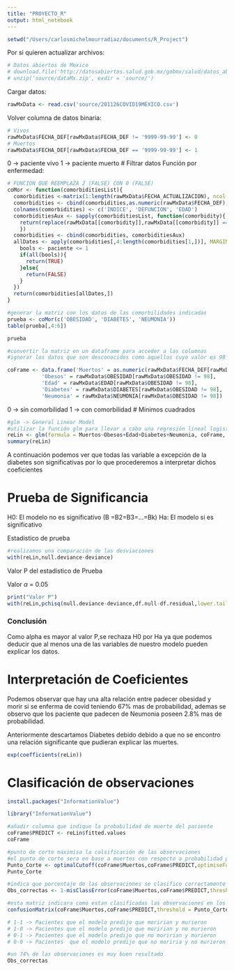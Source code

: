 ```yaml
---
title: "PROYECTO_R"
output: html_notebook
---
```

```r
setwd("/Users/carlosmichelmourradiaz/documents/R_Project")
```
Por si quieren actualizar archivos:
```r
# Datos abiertos de Mexico
# download.file('http://datosabiertos.salud.gob.mx/gobmx/salud/datos_abiertos/datos_abiertos_covid19.zip', 'source/dataMx.zip')
# unzip('source/dataMx.zip', exdir = 'source/')
```
Cargar datos:
```r
rawMxData <- read.csv('source/201126COVID19MEXICO.csv')
```
Volver columna de datos binaria:
```r
# Vivos
rawMxData$FECHA_DEF[rawMxData$FECHA_DEF != '9999-99-99'] <- 0
# Muertos
rawMxData$FECHA_DEF[rawMxData$FECHA_DEF == '9999-99-99'] <- 1
```
0 -> paciente vivo
1 -> paciente muerto
# Filtrar datos
Función por enfermedad:

```r
# FUNCION QUE REEMPLAZA 2 (FALSE) CON 0 (FALSE)
coMor <- function(comorbiditiesList){
  comorbidities <-matrix(1:length(rawMxData$FECHA_ACTUALIZACION), ncol = 1)
  comorbidities <- cbind(comorbidities,as.numeric(rawMxData$FECHA_DEF), rawMxData$EDAD)
  colnames(comorbidities) <- c('INDICE', 'DEFUNCION', 'EDAD')
  comorbiditiesAux <- sapply(comorbiditiesList, function(comorbidity){
    return(replace(rawMxData[[comorbidity]],rawMxData[[comorbidity]] == 2, 0))
    })
  comorbidities <- cbind(comorbidities, comorbiditiesAux)
  allDates <- apply(comorbidities[,4:length(comorbidities[1,])], MARGIN = 1, FUN = function(paciente){
    bools <- paciente <= 1
    if(all(bools)){
      return(TRUE)
    }else{
      return(FALSE)
    }
  })
  return(comorbidities[allDates,])
}
```

```r
#generar la matriz con los datos de las comorbilidades indicadas
prueba <- coMor(c('OBESIDAD', 'DIABETES', 'NEUMONIA'))
table(prueba[,4:6])
```

```r
prueba
```


```r
#convertir la matriz en un dataframe para acceder a las columnas
#ignorar los datos que son desconocidos como aquellos cuyo valor es 98

coFrame <- data.frame('Muertos' = as.numeric(rawMxData$FECHA_DEF[rawMxData$OBESIDAD != 98]),
           'Obesos' = rawMxData$OBESIDAD[rawMxData$OBESIDAD != 98],
           'Edad' = rawMxData$EDAD[rawMxData$OBESIDAD != 98],
           'Diabetes' = rawMxData$DIABETES[rawMxData$OBESIDAD != 98],
           'Neumonia' = rawMxData$NEUMONIA[rawMxData$OBESIDAD != 98])
```
0 -> sin comorbilidad
1 -> con comorbilidad
# Minimos cuadrados
```r
#glm -> General Linear Model
#utilizar la función glm para llevar a cabo una regresión lineal logistica
reLin <- glm(formula = Muertos~Obesos+Edad+Diabetes+Neumonia, coFrame, family = binomial(link = 'logit'))
summary(reLin)
```

A continuación podemos ver que todas las variable a excepción de la diabetes son significativas por lo que procederemos a interpretar dichos coeficientes

# Prueba de Significancia

H0: El modelo no es significativo (B =B2=B3=...=Bk)
Ha: El modelo si es significativo

Estadistico de prueba

```r
#realizamos una comparación de las desviaciones
with(reLin,null.deviance-deviance)
```

Valor P del estadistico de Prueba

Valor $\alpha$ = 0.05

```r
print("Valor P")
with(reLin,pchisq(null.deviance-deviance,df.null-df.residual,lower.tail = FALSE))
```

### Conclusión 
Como alpha es mayor al valor P,se rechaza H0 por Ha ya que  podemos deducir que al menos una de las variables de  nuestro modelo pueden explicar los datos.


# Interpretación de Coeficientes

Podemos observar que hay una alta relación entre padecer obesidad y morir si se enferma de covid teniendo 67% mas de probabilidad, ademas se observo que los paciente que padecen de Neumonia poseen 2.8% mas de probabilidad.

Anteriormente descartamos Diabetes debido debido a que no se encontro una relación significante que pudieran explicar las muertes.

```r
exp(coefficients(reLin))
```

# Clasificación de observaciones

```r
install.packages("InformationValue")
```


```r
library("InformationValue")
```

```r
#añadir columna que indique la probabilidad de muerte del paciente
coFrame$PREDICT <- reLin$fitted.values
coFrame
```

```r
#punto de corte maximisa la calsificación de las observaciones
#el punto de corte sera en base a muertos con respecto a probabilidad para que sea mas acertado
Punto_Corte <- optimalCutoff(coFrame$Muertos,coFrame$PREDICT,optimiseFor = "Both")
Punto_Corte
```

```r
#indica que porcentaje de las observaciones se clasifico correctamente
Obs_correctas <- 1-misClassError(coFrame$Muertos,coFrame$PREDICT,threshold = Punto_Corte)

#esta matriz indicara como estan clasificadas las observaciones en los cuadrantes
confusionMatrix(coFrame$Muertos,coFrame$PREDICT,threshold = Punto_Corte)

# 1-1 -> Pacientes que el modelo predijo que moririan y murieron
# 1-0 -> Pacientes que el modelo predijo que moririan y no murieron
# 0-1 -> Pacientes que el modelo predijo que no moririan y murieron
# 0-0 -> Pacientes  que el modelo predijo que no moriria y no murieron
```

```r
#un 74% de las observaciones es muy buen resultado
Obs_correctas
```

